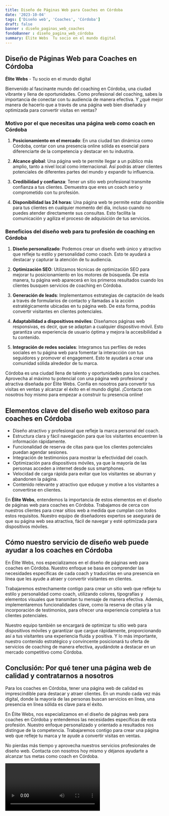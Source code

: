 ```yaml
---
title: Diseño de Páginas Web para Coaches en Córdoba
date: '2023-10-04'
tags: ['Diseño web', 'Coaches', 'Córdoba']
draft: false
banner : diseño_paginas_web_coaches
fondoBanner : diseño_pagina_web_córdoba
summary: Élite Webs  Tu socio en el mundo digital
---
```


## Diseño de Páginas Web para Coaches en Córdoba

**Élite Webs** - Tu socio en el mundo digital

Bienvenido al fascinante mundo del coaching en Córdoba, una ciudad vibrante y llena de oportunidades. Como profesional del coaching, sabes la importancia de conectar con tu audiencia de manera efectiva. Y ¿qué mejor manera de hacerlo que a través de una página web bien diseñada y optimizada para convertir visitas en ventas?

### Motivo por el que necesitas una página web como coach en Córdoba

1. **Posicionamiento en el mercado**: En una ciudad tan dinámica como Córdoba, contar con una presencia online sólida es esencial para diferenciarte de la competencia y destacar en tu industria.

2. **Alcance global**: Una página web te permite llegar a un público más amplio, tanto a nivel local como internacional. Así podrás atraer clientes potenciales de diferentes partes del mundo y expandir tu influencia.

3. **Credibilidad y confianza**: Tener un sitio web profesional transmite confianza a tus clientes. Demuestra que eres un coach serio y comprometido con tu profesión.

4. **Disponibilidad las 24 horas**: Una página web te permite estar disponible para tus clientes en cualquier momento del día, incluso cuando no puedes atender directamente sus consultas. Esto facilita la comunicación y agiliza el proceso de adquisición de tus servicios.

### Beneficios del diseño web para tu profesión de coaching en Córdoba

1. **Diseño personalizado**: Podemos crear un diseño web único y atractivo que refleje tu estilo y personalidad como coach. Esto te ayudará a destacar y capturar la atención de tu audiencia.

2. **Optimización SEO**: Utilizamos técnicas de optimización SEO para mejorar tu posicionamiento en los motores de búsqueda. De esta manera, tu página web aparecerá en los primeros resultados cuando los clientes busquen servicios de coaching en Córdoba.

3. **Generación de leads**: Implementamos estrategias de captación de leads a través de formularios de contacto y llamadas a la acción estratégicamente ubicadas en tu página web. De esta forma, podrás convertir visitantes en clientes potenciales.

4. **Adaptabilidad a dispositivos móviles**: Diseñamos páginas web responsivas, es decir, que se adaptan a cualquier dispositivo móvil. Esto garantiza una experiencia de usuario óptima y mejora la accesibilidad a tu contenido.

5. **Integración de redes sociales**: Integramos tus perfiles de redes sociales en tu página web para fomentar la interacción con tus seguidores y promover el engagement. Esto te ayudará a crear una comunidad sólida alrededor de tu marca.

Córdoba es una ciudad llena de talento y oportunidades para los coaches. Aprovecha al máximo tu potencial con una página web profesional y atractiva diseñada por Élite Webs. Confía en nosotros para convertir tus visitas en ventas y alcanzar el éxito en el mundo digital. ¡Contacta con nosotros hoy mismo para empezar a construir tu presencia online!

<GifSeo />

<Cta />

## Elementos clave del diseño web exitoso para coaches en Córdoba

- Diseño atractivo y profesional que refleje la marca personal del coach.
- Estructura clara y fácil navegación para que los visitantes encuentren la información rápidamente.
- Funcionalidad de reserva de citas para que los clientes potenciales puedan agendar sesiones.
- Integración de testimonios para mostrar la efectividad del coach.
- Optimización para dispositivos móviles, ya que la mayoría de las personas acceden a internet desde sus smartphones.
- Velocidad de carga rápida para evitar que los visitantes se aburran y abandonen la página.
- Contenido relevante y atractivo que eduque y motive a los visitantes a convertirse en clientes.

En **Élite Webs**, entendemos la importancia de estos elementos en el diseño de páginas web para coaches en Córdoba. Trabajamos de cerca con nuestros clientes para crear sitios web a medida que cumplan con todos estos requisitos. Nuestro equipo de diseñadores expertos se asegurará de que su página web sea atractiva, fácil de navegar y esté optimizada para dispositivos móviles.

## Cómo nuestro servicio de diseño web puede ayudar a los coaches en Córdoba

En Élite Webs, nos especializamos en el diseño de páginas web para coaches en Córdoba. Nuestro enfoque se basa en comprender las necesidades específicas de cada coach y traducirlas en una presencia en línea que les ayude a atraer y convertir visitantes en clientes.

Trabajaremos estrechamente contigo para crear un sitio web que refleje tu estilo y personalidad como coach, utilizando colores, tipografías y elementos visuales que transmitan tu mensaje de manera efectiva. Además, implementaremos funcionalidades clave, como la reserva de citas y la incorporación de testimonios, para ofrecer una experiencia completa a tus clientes potenciales.

Nuestro equipo también se encargará de optimizar tu sitio web para dispositivos móviles y garantizar que cargue rápidamente, proporcionando así a tus visitantes una experiencia fluida y positiva. Y lo más importante, nuestro contenido estratégico y convincente posicionará tu oferta de servicios de coaching de manera efectiva, ayudándote a destacar en un mercado competitivo como Córdoba.

## Conclusión: Por qué tener una página web de calidad y contratarnos a nosotros

Para los coaches en Córdoba, tener una página web de calidad es imprescindible para destacar y atraer clientes. En un mundo cada vez más digital, donde la mayoría de las personas buscan servicios en línea, una presencia en línea sólida es clave para el éxito.

En Élite Webs, nos especializamos en el diseño de páginas web para coaches en Córdoba y entendemos las necesidades específicas de esta profesión. Nuestro enfoque personalizado y orientado a resultados nos distingue de la competencia. Trabajaremos contigo para crear una página web que refleje tu marca y te ayude a convertir visitas en ventas.

No pierdas más tiempo y aprovecha nuestros servicios profesionales de diseño web. Contacta con nosotros hoy mismo y déjanos ayudarte a alcanzar tus metas como coach en Córdoba.

<Video />

<CtaBot job='Coaches' city='Córdoba'/>

<Gmaps query='Córdoba+españa+maps' />